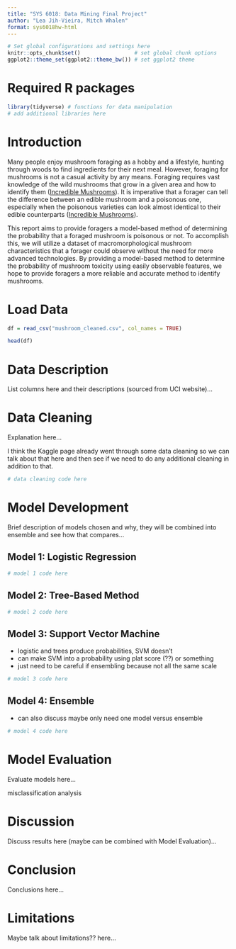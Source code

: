 ```yaml
---
title: "SYS 6018: Data Mining Final Project" 
author: "Lea Jih-Vieira, Mitch Whalen"
format: sys6018hw-html
---
```


```r
# Set global configurations and settings here
knitr::opts_chunk$set()                 # set global chunk options
ggplot2::theme_set(ggplot2::theme_bw()) # set ggplot2 theme
```

# Required R packages {.unnumbered .unlisted}

```r
library(tidyverse) # functions for data manipulation  
# add additional libraries here
```

# Introduction

Many people enjoy mushroom foraging as a hobby and a lifestyle, hunting through woods to find ingredients for their next meal. However, foraging for mushrooms is not a casual activity by any means. Foraging requires vast knowledge of the wild mushrooms that grow in a given area and how to identify them ([Incredible Mushrooms](https://www.incrediblemushrooms.com/wild-mushroom-foraging.html)). It is imperative that a forager can tell the difference between an edible mushroom and a poisonous one, especially when the poisonous varieties can look almost identical to their edible counterparts ([Incredible Mushrooms](https://www.incrediblemushrooms.com/wild-mushroom-foraging.html)).

This report aims to provide foragers a model-based method of determining the probability that a foraged mushroom is poisonous or not. To accomplish this, we will utilize a dataset of macromorphological mushroom characteristics that a forager could observe without the need for more advanced technologies. By providing a model-based method to determine the probability of mushroom toxicity using easily observable features, we hope to provide foragers a more reliable and accurate method to identify mushrooms.

# Load Data

```r
df = read_csv("mushroom_cleaned.csv", col_names = TRUE)
```
```r
head(df)
```

# Data Description

List columns here and their descriptions (sourced from UCI website)...

# Data Cleaning

Explanation here...

I think the Kaggle page already went through some data cleaning so we can talk about that here and then see if we need to do any additional cleaning in addition to that.

```r
# data cleaning code here
```

# Model Development

Brief description of models chosen and why, they will be combined into ensemble and see how that compares...

## Model 1: Logistic Regression

```r
# model 1 code here
```

## Model 2: Tree-Based Method

```r
# model 2 code here
```

## Model 3: Support Vector Machine
- logistic and trees produce probabilities, SVM doesn't
- can make SVM into a probability using plat score (??) or something
- just need to be careful if ensembling because not all the same scale

```r
# model 3 code here
```

## Model 4: Ensemble

- can also discuss maybe only need one model versus ensemble

```r
# model 4 code here
```

# Model Evaluation

Evaluate models here...

misclassification analysis

# Discussion

Discuss results here (maybe can be combined with Model Evaluation)...

# Conclusion

Conclusions here...

# Limitations

Maybe talk about limitations?? here...